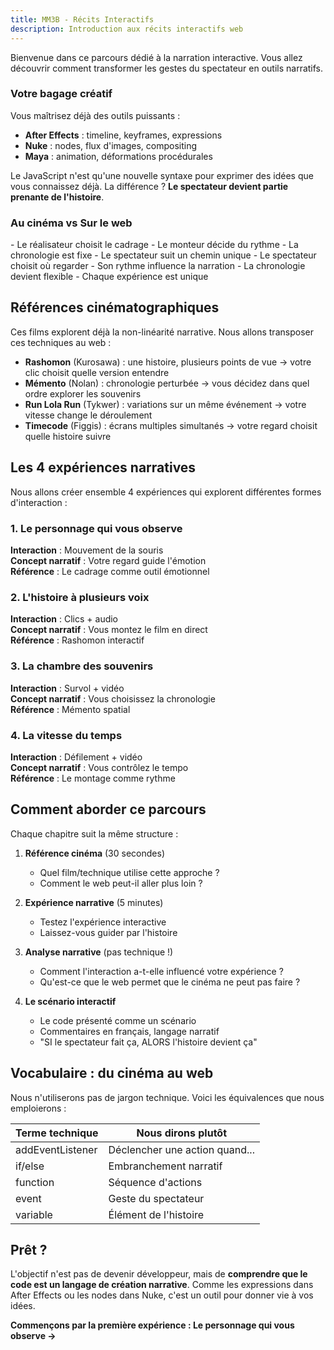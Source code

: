 ```yaml
---
title: MM3B - Récits Interactifs
description: Introduction aux récits interactifs web
---
```



Bienvenue dans ce parcours dédié à la narration interactive. Vous allez découvrir comment transformer les gestes du spectateur en outils narratifs.

### Votre bagage créatif

Vous maîtrisez déjà des outils puissants :
- **After Effects** : timeline, keyframes, expressions
- **Nuke** : nodes, flux d'images, compositing
- **Maya** : animation, déformations procédurales

Le JavaScript n'est qu'une nouvelle syntaxe pour exprimer des idées que vous connaissez déjà. La différence ? **Le spectateur devient partie prenante de l'histoire**.

### Au cinéma vs Sur le web

<CardGrid>
  <Card title="🎬 Au cinéma" icon="document">
    - Le réalisateur choisit le cadrage
    - Le monteur décide du rythme
    - La chronologie est fixe
    - Le spectateur suit un chemin unique
  </Card>
  <Card title="🌐 Sur le web" icon="star">
    - Le spectateur choisit où regarder
    - Son rythme influence la narration
    - La chronologie devient flexible
    - Chaque expérience est unique
  </Card>
</CardGrid>

## Références cinématographiques

Ces films explorent déjà la non-linéarité narrative. Nous allons transposer ces techniques au web :

- **Rashomon** (Kurosawa) : une histoire, plusieurs points de vue → votre clic choisit quelle version entendre
- **Mémento** (Nolan) : chronologie perturbée → vous décidez dans quel ordre explorer les souvenirs
- **Run Lola Run** (Tykwer) : variations sur un même événement → votre vitesse change le déroulement
- **Timecode** (Figgis) : écrans multiples simultanés → votre regard choisit quelle histoire suivre

## Les 4 expériences narratives

Nous allons créer ensemble 4 expériences qui explorent différentes formes d'interaction :

### 1. Le personnage qui vous observe
**Interaction** : Mouvement de la souris  
**Concept narratif** : Votre regard guide l'émotion  
**Référence** : Le cadrage comme outil émotionnel

### 2. L'histoire à plusieurs voix
**Interaction** : Clics + audio  
**Concept narratif** : Vous montez le film en direct  
**Référence** : Rashomon interactif

### 3. La chambre des souvenirs
**Interaction** : Survol + vidéo  
**Concept narratif** : Vous choisissez la chronologie  
**Référence** : Mémento spatial

### 4. La vitesse du temps
**Interaction** : Défilement + vidéo  
**Concept narratif** : Vous contrôlez le tempo  
**Référence** : Le montage comme rythme

## Comment aborder ce parcours

Chaque chapitre suit la même structure :

1. **Référence cinéma** (30 secondes)
   - Quel film/technique utilise cette approche ?
   - Comment le web peut-il aller plus loin ?

2. **Expérience narrative** (5 minutes)
   - Testez l'expérience interactive
   - Laissez-vous guider par l'histoire

3. **Analyse narrative** (pas technique !)
   - Comment l'interaction a-t-elle influencé votre expérience ?
   - Qu'est-ce que le web permet que le cinéma ne peut pas faire ?

4. **Le scénario interactif**
   - Le code présenté comme un scénario
   - Commentaires en français, langage narratif
   - "SI le spectateur fait ça, ALORS l'histoire devient ça"

## Vocabulaire : du cinéma au web

Nous n'utiliserons pas de jargon technique. Voici les équivalences que nous emploierons :

| Terme technique | Nous dirons plutôt |
|-----------------|-------------------|
| addEventListener | Déclencher une action quand... |
| if/else | Embranchement narratif |
| function | Séquence d'actions |
| event | Geste du spectateur |
| variable | Élément de l'histoire |

## Prêt ?

L'objectif n'est pas de devenir développeur, mais de **comprendre que le code est un langage de création narrative**. Comme les expressions dans After Effects ou les nodes dans Nuke, c'est un outil pour donner vie à vos idées.

**Commençons par la première expérience : Le personnage qui vous observe →**
